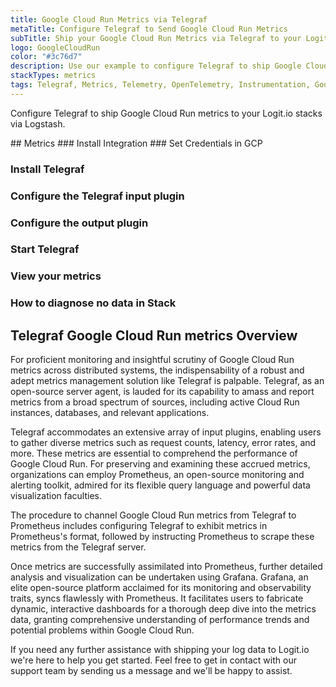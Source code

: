 ```yaml
---
title: Google Cloud Run Metrics via Telegraf
metaTitle: Configure Telegraf to Send Google Cloud Run Metrics
subTitle: Ship your Google Cloud Run Metrics via Telegraf to your Logit.io Stack
logo: GoogleCloudRun
color: "#3c76d7"
description: Use our example to configure Telegraf to ship Google Cloud Run metrics to Logit.io. Configure Telegraf to send Google Cloud Run metrics to Logstash or Elastic.
stackTypes: metrics
tags: Telegraf, Metrics, Telemetry, OpenTelemetry, Instrumentation, Google Cloud Run, Containerization, Containers
---
```


Configure Telegraf to ship Google Cloud Run metrics to your Logit.io stacks via Logstash.

<Steps>
  ## Metrics
  ### Install Integration
  <InstallIntegration/>
  ### Set Credentials in GCP

  <SetGCPCredentials intro="Google Cloud Run emerges as a unique collection of services nested within Google Cloud. It's specifically devised for the development, deployment, and management of containers, stimulating secure and efficient communication among diverse software units within a cloud-oriented ecosystem."/>
  
  ### Install Telegraf

  <InstallTelegraf />

  ### Configure the Telegraf input plugin

  <TelegrafStackDriverInput metric_type="run.googleapis.com"/>

  ### Configure the output plugin

  <TelegrafOutputPlugin />

  ### Start Telegraf

  <StartTelegraf />

  ### View your metrics
  <LaunchStack stackType="metrics" source="Google_Cloud_Run_Metrics_via_Telegraf" utmMedium="metrics" utmCampaign="telegraf-GoogleCloudRun-metrics" />

  ### How to diagnose no data in Stack

  <DiagnoseNoData />
</Steps>

## Telegraf Google Cloud Run metrics Overview

For proficient monitoring and insightful scrutiny of Google Cloud Run metrics across distributed systems, 
the indispensability of a robust and adept metrics management solution like Telegraf is palpable. 
Telegraf, as an open-source server agent, is lauded for its capability to amass and report metrics from 
a broad spectrum of sources, including active Cloud Run instances, databases, and relevant applications.

Telegraf accommodates an extensive array of input plugins, enabling users to gather diverse metrics such 
as request counts, latency, error rates, and more. These metrics are essential to comprehend the 
performance of Google Cloud Run. For preserving and examining these accrued metrics, organizations 
can employ Prometheus, an open-source monitoring and alerting toolkit, admired for its flexible 
query language and powerful data visualization faculties.

The procedure to channel Google Cloud Run metrics from Telegraf to Prometheus includes configuring 
Telegraf to exhibit metrics in Prometheus's format, followed by instructing Prometheus to scrape 
these metrics from the Telegraf server.

Once metrics are successfully assimilated into Prometheus, further detailed analysis and visualization 
can be undertaken using Grafana. Grafana, an elite open-source platform acclaimed for its monitoring 
and observability traits, syncs flawlessly with Prometheus. It facilitates users to fabricate dynamic, 
interactive dashboards for a thorough deep dive into the metrics data, granting comprehensive 
understanding of performance trends and potential problems within Google Cloud Run.

If you need any further assistance with shipping your log data to Logit.io we're here to help you 
get started. Feel free to get in contact with our support team by 
sending us a message <IntercomButton text="via live chat" /> and we'll be happy to assist.